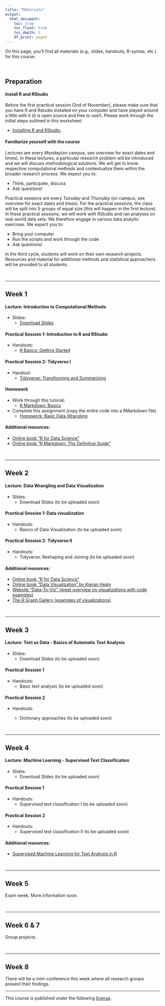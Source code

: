 ```yaml
---
title: "Materials"
output: 
  html_document:
    toc: true
    toc_float: true
    toc_depth: 5
    df_print: paged
---
```


On this page, you'll find all materials (e.g., slides, handouts, R-syntax, etc.) for this course.

<br>

## Preparation

#### Install R and RStudio

Before the first practical session (2nd of November), please make sure that you have R and Rstudio installed on your computer and have played around a little with it (it is open source and free to use!). Please work through the initial steps outlined in this worksheet:

- [Installing R and RStudio](https://github.com/ccs-amsterdam/r-course-material/blob/master/tutorials/R_basics_1_getting_started_short.md). 

#### Familiarize yourself with the course

Lectures are every *Monday*(on campus, see overview for exact dates and times). In these lectures, a particular research problem will be introduced and we will discuss methodological solutions. We will get to know respective computational methods and contextualize them within the broader research process. We expect you to:

- Think, participate, discuss
- Ask questions!

Practical sessions are every *Tuesday* and *Thursday* (on campus, see overview for exact dates and times). For the practical sessions, the class will be split into 5 groups of equal size (this will happen in the first lecture). In these practical sessions, we will work with RStudio and ran analyses on real-world data sets. We therefore engage in various data analytic exercises. We expect you to: 

- Bring your computer
- Run the scripts and work through the code 
- Ask questions!

In the third cycle, students will work on their own research projects. Resources and material for additional methods and statistical approachers will be provided to all students. 


<br>
<hr>

## Week 1

#### Lecture: Introduction to Computational Methods

- Slides:
    - [Download Slides](slides/01_introduction.html)

#### Practical Session 1: Introduction to R and RStudio

- Handouts: 
    - [R Basics: Getting Started](https://github.com/masurp/VU_CADC/blob/main/tutorials/R_basics_introduction.md)
    
#### Practical Session 2: Tidyverse I 

- Handout: 
    - [Tidyverse: Transforming and Summarizing](https://github.com/masurp/VU_CADC/blob/main/tutorials/R_tidy_transforming-and-summarizing.md)
    
#### Homework

- Work through this tutorial: 
    - [R Markdown: Basics](https://github.com/masurp/VU_CADC/blob/main/tutorials/R_basics_r-markdown.md)
- Complete this assignment (copy the entire code into a RMarkdown file)
    - [Homework: Basic Data Wrangling](https://github.com/masurp/VU_CADC/blob/main/homework/01_homework_assignment.Rmd)

#### Additional resources: 

- [Online book "R for Data Science"](https://r4ds.had.co.nz/)
- [Online book "R Markdown: The Definitive Guide"](https://bookdown.org/yihui/rmarkdown/)

<br>
<hr>

## Week 2

#### Lecture: Data Wrangling and Data Visualization

- Slides:
    - Download Slides (to be uploaded soon)

#### Practical Session 1: Data visualization

- Handouts:
    - Basics of Data Visualization (to be uploaded soon)

#### Practical Session 2: Tidyverse II

- Handouts:
    - Tidyverse: Reshaping and Joining (to be uploaded soon)
    

#### Additional resources: 

- [Online book "R for Data Science"](https://r4ds.had.co.nz/) 
- [Online book "Data Visualization" by Kieran Healy](https://socviz.co/)
- [Website "Data-To-Viz" (great overview on visualizations with code examples)](https://www.data-to-viz.com/)
- [The R Graph Gallery (examples of visualizations)](https://www.r-graph-gallery.com/)

<br>
<hr>

## Week 3

#### Lecture: Text as Data - Basics of Automatic Text Analysis

- Slides:
    - Download Slides (to be uploaded soon)

#### Practical Session 1

- Handouts: 
    - Basic text analysis (to be uploaded soon)

#### Practical Session 2 

- Handouts: 

  - Dictionary approaches (to be uploaded soon)


<br>
<hr>

## Week 4

#### Lecture: Machine Learning - Supervised Text Classification

- Slides:
    - Download Slides (to be uploaded soon)

#### Practical Session 1

- Handouts: 
    - Supervised text classification I (to be uploaded soon)

#### Practical Session 2

- Handouts:
    - Supervised text classification II (to be uploaded soon)
    
#### Additional resources: 

- [Supervised Machine Learning for Text Analysis in R](https://smltar.com/)

<br>
<hr>

## Week 5

Exam week. More information soon. 

<br>
<hr>

## Week 6 & 7

Group projects.

<br>
<hr>



## Week 8

There will be a mini-conference this week where all research groups present their findings. 


<hr>

<p style = "margin-left: auto; margin-right: 0;">
This course is published under the following [license](https://github.com/masurp/VU_CADC/blob/main/LICENSE.md). 
</p>